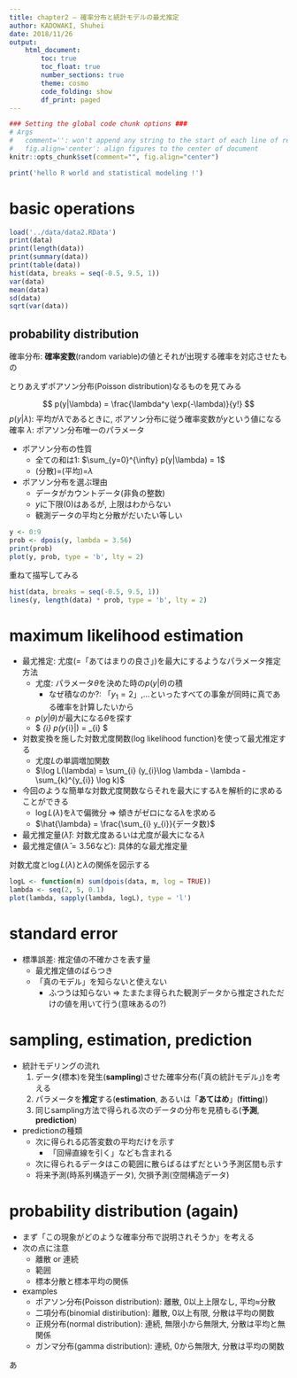 ```yaml
---
title: chapter2 ― 確率分布と統計モデルの最尤推定
author: KADOWAKI, Shuhei
date: 2018/11/26
output:
    html_document:
        toc: true
        toc_float: true
        number_sections: true
        theme: cosmo
        code_folding: show
        df_print: paged
---
```


```r
### Setting the global code chunk options ###
# Args
#   comment='': won't append any string to the start of each line of results
#   fig.align='center': align figures to the center of document
knitr::opts_chunk$set(comment="", fig.align="center")
```

```r
print('hello R world and statistical modeling !')
```


# basic operations

```r
load('../data/data2.RData')
print(data)
print(length(data))
print(summary(data))
print(table(data))
hist(data, breaks = seq(-0.5, 9.5, 1))
var(data)
mean(data)
sd(data)
sqrt(var(data))
```


## probability distribution

確率分布: **確率変数**(random variable)の値とそれが出現する確率を対応させたもの

とりあえずポアソン分布(Poisson distribution)なるものを見てみる

$$
    p(y|\lambda) = \frac{\lambda^y \exp(-\lambda)}{y!}
$$
$p(y|\lambda)$: 平均が$\lambda$であるときに, ポアソン分布に従う確率変数が$y$という値になる確率
$\lambda$: ポアソン分布唯一のパラメータ

- ポアソン分布の性質
    - 全ての和は1: $\sum_{y=0}^{\infty} p(y|\lambda) = 1$
    - (分散)=(平均)=$\lambda$

- ポアソン分布を選ぶ理由
    - データがカウントデータ(非負の整数)
    - $y$に下限(0)はあるが, 上限はわからない
    - 観測データの平均と分散がだいたい等しい

```r
y <- 0:9
prob <- dpois(y, lambda = 3.56)
print(prob)
plot(y, prob, type = 'b', lty = 2)
```

重ねて描写してみる

```r
hist(data, breaks = seq(-0.5, 9.5, 1))
lines(y, length(data) * prob, type = 'b', lty = 2)
```


# maximum likelihood estimation

- 最尤推定: 尤度(=「あてはまりの良さ」)を最大にするようなパラメータ推定方法
    - 尤度: パラメータ$\theta$を決めた時の$p(y|\theta)$の積
        - なぜ積なのか?: 「$y_{1}=2$」,...といったすべての事象が同時に真である確率を計算したいから
    - $p(y|\theta)$が最大になる$\theta$を探す
    - $ \prod_{i} p(y_{i}|\lambda) = \prod_{i} \frac{\lambda^{y_i} \exp(-\lambda)}{y_{i}!} $

- 対数変換を施した対数尤度関数(log likelihood function)を使って最尤推定する
    - 尤度$L$の単調増加関数
    - $\log L(\lambda) = \sum_{i} (y_{i}\log \lambda - \lambda - \sum_{k}^{y_{i}} \log k)$

- 今回のような簡単な対数尤度関数ならそれを最大にする$\lambda$を解析的に求めることができる
    - $\log L(\lambda)$を$\lambda$で偏微分 => 傾きがゼロになる$\lambda$を求める
    - $\hat{\lambda} = \frac{\sum_{i} y_{i}}{データ数}$

- 最尤推定量($\hat{\lambda}$): 対数尤度あるいは尤度が最大になる$\lambda$
- 最尤推定値($\hat{\lambda} = 3.56$など): 具体的な最尤推定量

対数尤度と$\log L(\lambda)$と$\lambda$の関係を図示する

```r
logL <- function(m) sum(dpois(data, m, log = TRUE))
lambda <- seq(2, 5, 0.1)
plot(lambda, sapply(lambda, logL), type = 'l')
```


# standard error

- 標準誤差: 推定値の不確かさを表す量
    - 最尤推定値のばらつき
    - 「真のモデル」を知らないと使えない
        - ふつうは知らない => たまたま得られた観測データから推定されただけの値を用いて行う(意味あるの?)


# sampling, estimation, prediction

- 統計モデリングの流れ
    1. データ(標本)を発生(**sampling**)させた確率分布(「真の統計モデル」)を考える
    2. パラメータを**推定**する(**estimation**, あるいは「**あてはめ**」(**fitting**))
    3. 同じsampling方法で得られる次のデータの分布を見積もる(**予測**, **prediction**)

- predictionの種類
    - 次に得られる応答変数の平均だけを示す
        - 「回帰直線を引く」なども含まれる
    - 次に得られるデータはこの範囲に散らばるはずだという予測区間も示す
    - 将来予測(時系列構造データ), 欠損予測(空間構造データ)


# probability distribution (again)

- まず「この現象がどのような確率分布で説明されそうか」を考える
- 次の点に注意
    - 離散 or 連続
    - 範囲
    - 標本分散と標本平均の関係

- examples
    - ポアソン分布(Poisson distribution): 離散, 0以上上限なし, 平均≈分散
    - 二項分布(binomial distiribution): 離散, 0以上有限, 分散は平均の関数
    - 正規分布(normal distribution): 連続, 無限小から無限大, 分散は平均と無関係
    - ガンマ分布(gamma distribution): 連続, 0から無限大, 分散は平均の関数

あ